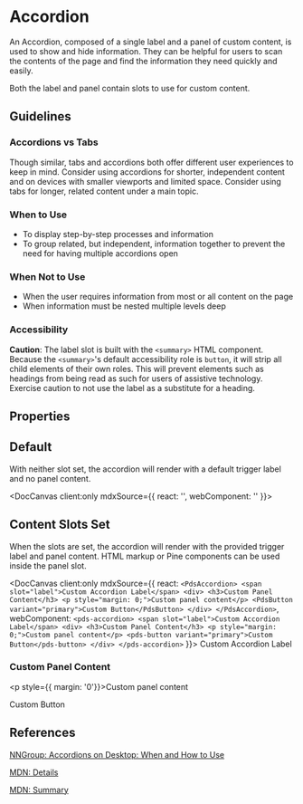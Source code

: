 
# Accordion

An Accordion, composed of a single label and a panel of custom content, is used to show and hide information. They can be helpful for users to scan the contents of the page and find the information they need quickly and easily.

Both the label and panel contain slots to use for custom content.

## Guidelines

### Accordions vs Tabs

Though similar, tabs and accordions both offer different user experiences to keep in mind. Consider using accordions for shorter, independent content and on devices with smaller viewports and limited space. Consider using tabs for longer, related content under a main topic.

### When to Use

- To display step-by-step processes and information
- To group related, but independent, information together to prevent the need for having multiple accordions open

### When Not to Use

- When the user requires information from most or all content on the page
- When information must be nested multiple levels deep

### Accessibility

**Caution**: The label slot is built with the `<summary>` HTML component. Because the `<summary>`'s default accessibility role is `button`, it will strip all child elements of their own roles. This will prevent elements such as headings from being read as such for users of assistive technology. Exercise caution to not use the label as a substitute for a heading.

## Properties

<DocArgsTable componentName="pds-accordion" docSource={components} />

## Default

With neither slot set, the accordion will render with a default trigger label and no panel content.

<DocCanvas client:only
  mdxSource={{
    react: '<PdsAccordion></PdsAccordion>',
    webComponent: '<pds-accordion></pds-accordion>'
}}>
  <pds-accordion></pds-accordion>
</DocCanvas>

## Content Slots Set

When the slots are set, the accordion will render with the provided trigger label and panel content. HTML markup or Pine components can be used inside the panel slot.

<DocCanvas client:only
  mdxSource={{
    react: `
      <PdsAccordion>
        <span slot="label">Custom Accordion Label</span>
        <div>
          <h3>Custom Panel Content</h3>
          <p style="margin: 0;">Custom panel content</p>
          <PdsButton variant="primary">Custom Button</PdsButton>
        </div>
      </PdsAccordion>
    `,
    webComponent: `
      <pds-accordion>
        <span slot="label">Custom Accordion Label</span>
        <div>
          <h3>Custom Panel Content</h3>
          <p style="margin: 0;">Custom panel content</p>
          <pds-button variant="primary">Custom Button</pds-button>
        </div>
      </pds-accordion>
    `
}}>
  <pds-accordion>
    <span slot="label">Custom Accordion Label</span>
    <div>
      <h3>Custom Panel Content</h3>
      <p style={{ margin: '0'}}>Custom panel content</p>
      <pds-button variant="primary">Custom Button</pds-button>
    </div>
  </pds-accordion>
</DocCanvas>

## References

[NNGroup: Accordions on Desktop: When and How to Use](https://www.nngroup.com/articles/accordions-on-desktop/)

[MDN: Details](https://developer.mozilla.org/en-US/docs/Web/HTML/Element/details)

[MDN: Summary](https://developer.mozilla.org/en-US/docs/Web/HTML/Element/summary)
